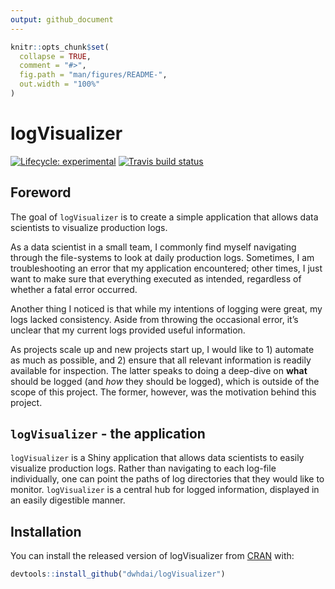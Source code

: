 ```yaml
---
output: github_document
---
```


<!-- README.md is generated from README.Rmd. Please edit that file -->

```r
knitr::opts_chunk$set(
  collapse = TRUE,
  comment = "#>",
  fig.path = "man/figures/README-",
  out.width = "100%"
)
```

# logVisualizer

<!-- badges: start -->
[![Lifecycle: experimental](https://img.shields.io/badge/lifecycle-experimental-orange.svg)](https://www.tidyverse.org/lifecycle/#experimental)
[![Travis build status](https://travis-ci.org/dwhdai/logVisualizer.svg?branch=master)](https://travis-ci.org/dwhdai/logVisualizer)
<!-- badges: end -->

## Foreword

The goal of `logVisualizer` is to create a simple application that allows data scientists to visualize production logs. 

As a data scientist in a small team, I commonly find myself navigating through the file-systems to look at daily production logs. Sometimes, I am troubleshooting an error that my application encountered; other times, I just want to make sure that everything executed as intended, regardless of whether a fatal error occurred.

Another thing I noticed is that while my intentions of logging were great, my logs lacked consistency. Aside from throwing the occasional error, it's unclear that my current logs provided useful information. 

As projects scale up and new projects start up, I would like to 1) automate as much as possible, and 2) ensure that all relevant information is readily available for inspection. The latter speaks to doing a deep-dive on **what** should be logged (and *how* they should be logged), which is outside of the scope of this project. The former, however, was the motivation behind this project.

## `logVisualizer` - the application

`logVisualizer` is a Shiny application that allows data scientists to easily visualize production logs. Rather than navigating to each log-file individually, one can point the paths of log directories that they would like to monitor. `logVisualizer` is a central hub for logged information, displayed in an easily digestible manner. 

## Installation

You can install the released version of logVisualizer from [CRAN](https://CRAN.R-project.org) with:

``` r
devtools::install_github("dwhdai/logVisualizer")
```



